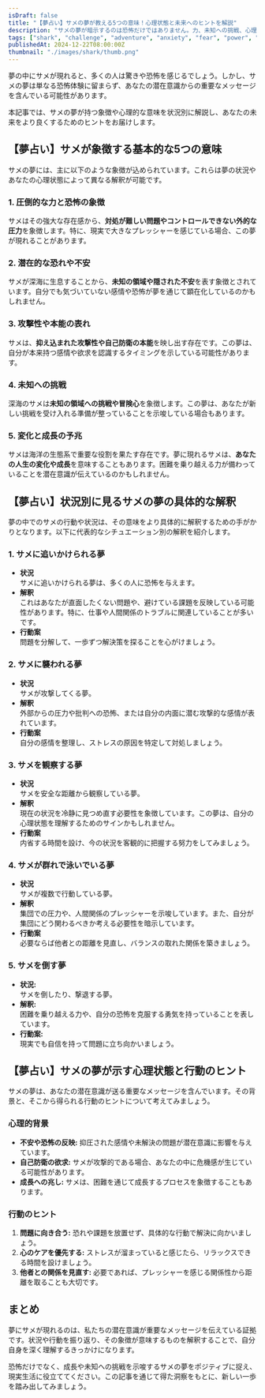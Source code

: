 ```yaml
---
isDraft: false
title: "【夢占い】サメの夢が教える5つの意味！心理状態と未来へのヒントを解説"
description: "サメの夢が暗示するのは恐怖だけではありません。力、未知への挑戦、心理的な成長を象徴するサメの夢を状況別に徹底解説！あなたの未来へのヒントも明らかにします。"
tags: ["shark", "challenge", "adventure", "anxiety", "fear", "power", "stress", "self-improvement"]
publishedAt: 2024-12-22T08:00:00Z
thumbnail: "./images/shark/thumb.png"
---
```


夢の中にサメが現れると、多くの人は驚きや恐怖を感じるでしょう。しかし、サメの夢は単なる恐怖体験に留まらず、あなたの潜在意識からの重要なメッセージを含んでいる可能性があります。

本記事では、サメの夢が持つ象徴や心理的な意味を状況別に解説し、あなたの未来をより良くするためのヒントをお届けします。

<TableOfContents />

<AdUnit />

## 【夢占い】サメが象徴する基本的な5つの意味

サメの夢には、主に以下のような象徴が込められています。これらは夢の状況やあなたの心理状態によって異なる解釈が可能です。

### 1. 圧倒的な力と恐怖の象徴

サメはその強大な存在感から、**対処が難しい問題やコントロールできない外的な圧力**を象徴します。特に、現実で大きなプレッシャーを感じている場合、この夢が現れることがあります。

### 2. 潜在的な恐れや不安

サメが深海に生息することから、**未知の領域や隠された不安**を表す象徴とされています。自分でも気づいていない感情や恐怖が夢を通じて顕在化しているのかもしれません。

### 3. 攻撃性や本能の表れ

サメは、**抑え込まれた攻撃性や自己防衛の本能**を映し出す存在です。この夢は、自分が本来持つ感情や欲求を認識するタイミングを示している可能性があります。

### 4. 未知への挑戦

深海のサメは**未知の領域への挑戦や冒険心**を象徴します。この夢は、あなたが新しい挑戦を受け入れる準備が整っていることを示唆している場合もあります。

### 5. 変化と成長の予兆

サメは海洋の生態系で重要な役割を果たす存在です。夢に現れるサメは、**あなたの人生の変化や成長**を意味することもあります。困難を乗り越える力が備わっていることを潜在意識が伝えているのかもしれません。

<AdUnit />

## 【夢占い】状況別に見るサメの夢の具体的な解釈

夢の中でのサメの行動や状況は、その意味をより具体的に解釈するための手がかりとなります。以下に代表的なシチュエーション別の解釈を紹介します。

### 1. サメに追いかけられる夢

- <strong>状況</strong>
  <br /> サメに追いかけられる夢は、多くの人に恐怖を与えます。
- **解釈**<br /> これはあなたが直面したくない問題や、避けている課題を反映している可能性があります。特に、仕事や人間関係のトラブルに関連していることが多いです。
- <strong>行動案</strong>
  <br /> 問題を分解して、一歩ずつ解決策を探ることを心がけましょう。

### 2. サメに襲われる夢

- <strong>状況</strong>
  <br /> サメが攻撃してくる夢。
- <strong>解釈</strong>
  <br /> 外部からの圧力や批判への恐怖、または自分の内面に潜む攻撃的な感情が表れています。
- <strong>行動案</strong>
  <br /> 自分の感情を整理し、ストレスの原因を特定して対処しましょう。

### 3. サメを観察する夢

- <strong>状況</strong>
  <br /> サメを安全な距離から観察している夢。
- **解釈**<br /> 現在の状況を冷静に見つめ直す必要性を象徴しています。この夢は、自分の心理状態を理解するためのサインかもしれません。
- <strong>行動案</strong>
  <br /> 内省する時間を設け、今の状況を客観的に把握する努力をしてみましょう。

### 4. サメが群れで泳いでいる夢

- <strong>状況</strong>
  <br /> サメが複数で行動している夢。
- **解釈**<br /> 集団での圧力や、人間関係のプレッシャーを示唆しています。また、自分が集団にどう関わるべきか考える必要性を暗示しています。
- <strong>行動案</strong>
  <br /> 必要ならば他者との距離を見直し、バランスの取れた関係を築きましょう。

### 5. サメを倒す夢

- <strong>状況:</strong>
  <br />
  サメを倒したり、撃退する夢。
- <strong>解釈:</strong>
  <br />
  困難を乗り越える力や、自分の恐怖を克服する勇気を持っていることを表しています。
- <strong>行動案:</strong>
  <br /> 現実でも自信を持って問題に立ち向かいましょう。

<AdUnit />

## 【夢占い】サメの夢が示す心理状態と行動のヒント

サメの夢は、あなたの潜在意識が送る重要なメッセージを含んでいます。その背景と、そこから得られる行動のヒントについて考えてみましょう。

### 心理的背景

- <strong>不安や恐怖の反映:</strong> 抑圧された感情や未解決の問題が潜在意識に影響を与えています。
- <strong>自己防衛の欲求:</strong> サメが攻撃的である場合、あなたの中に危機感が生じている可能性があります。
- <strong>成長への兆し:</strong> サメは、困難を通じて成長するプロセスを象徴することもあります。

### 行動のヒント

1. <strong>問題に向き合う:</strong> 恐れや課題を放置せず、具体的な行動で解決に向かいましょう。
2. <strong>心のケアを優先する:</strong> ストレスが溜まっていると感じたら、リラックスできる時間を設けましょう。
3. <strong>他者との関係を見直す:</strong> 必要であれば、プレッシャーを感じる関係性から距離を取ることも大切です。

<AdUnit />

## まとめ

夢にサメが現れるのは、私たちの潜在意識が重要なメッセージを伝えている証拠です。状況や行動を振り返り、その象徴が意味するものを解釈することで、自分自身を深く理解するきっかけになります。

恐怖だけでなく、成長や未知への挑戦を示唆するサメの夢をポジティブに捉え、現実生活に役立ててください。この記事を通じて得た洞察をもとに、新しい一歩を踏み出してみましょう。

